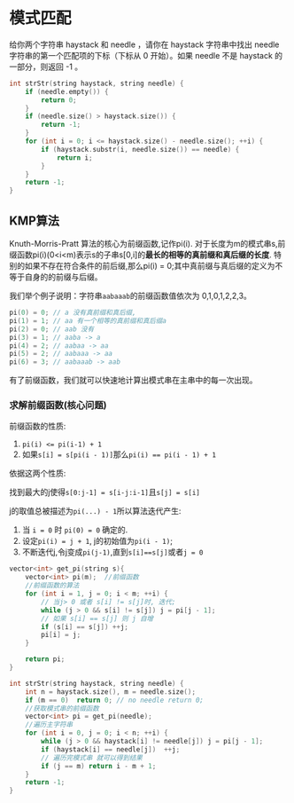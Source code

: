 # 模式匹配

给你两个字符串 haystack 和 needle ，请你在 haystack 字符串中找出 needle 字符串的第一个匹配项的下标（下标从 0 开始）。如果 needle 不是 haystack 的一部分，则返回 -1 。

```cpp title='简单模式匹配,一般解法'
int strStr(string haystack, string needle) {
    if (needle.empty()) {
        return 0;
    }
    if (needle.size() > haystack.size()) {
        return -1;
    }
    for (int i = 0; i <= haystack.size() - needle.size(); ++i) {
        if (haystack.substr(i, needle.size()) == needle) {
            return i;
        }
    }
    return -1;
}
```

## KMP算法

Knuth-Morris-Pratt 算法的核心为前缀函数,记作pi(i). 对于长度为m的模式串s,前缀函数pi(i)(0\<i\<m)表示s的子串s[0,i]的**最长的相等的真前缀和真后缀的长度**. 特别的如果不存在符合条件的前后缀,那么pi(i) = 0;其中真前缀与真后缀的定义为不等于自身的的前缀与后缀。

我们举个例子说明：字符串`aabaaab`的前缀函数值依次为 0,1,0,1,2,2,3。

```cpp
pi(0) = 0; // a 没有真前缀和真后缀,
pi(1) = 1; // aa 有一个相等的真前缀和真后缀a
pi(2) = 0; // aab 没有
pi(3) = 1; // aaba -> a
pi(4) = 2; // aabaa -> aa
pi(5) = 2; // aabaaa -> aa
pi(6) = 3; // aabaaab -> aab
```

有了前缀函数，我们就可以快速地计算出模式串在主串中的每一次出现。

### 求解前缀函数(核心问题)

前缀函数的性质:

1. `pi(i) <= pi(i-1) + 1`
2. 如果`s[i] = s[pi(i - 1)]`那么`pi(i) == pi(i - 1) + 1`

依据这两个性质:

找到最大的j使得`s[0:j-1] = s[i-j:i-1]`且`s[j] = s[i]`

j的取值总被描述为`pi(...) - 1`所以算法迭代产生:

1. 当 `i = 0` 时 `pi(0) = 0` 确定的.
2. 设定`pi(i) = j + 1`, j的初始值为`pi(i - 1)`;
3. 不断迭代j,令j变成`pi(j-1)`,直到`s[i]==s[j]`或者`j = 0`

```cpp title="前缀算法"
vector<int> get_pi(string s){
    vector<int> pi(m);  //前缀函数
    //前缀函数的算法
    for (int i = 1, j = 0; i < m; ++i) {
        // 当j> 0 或者 s[i] != s[j]时, 迭代;
        while (j > 0 && s[i] != s[j]) j = pi[j - 1];
        // 如果 s[i] == s[j] 则 j 自增
        if (s[i] == s[j]) ++j;
        pi[i] = j;
    }

    return pi;
}
```


```cpp
int strStr(string haystack, string needle) {
    int n = haystack.size(), m = needle.size();
    if (m == 0)  return 0; // no needle return 0;
    //获取模式串的前缀函数
    vector<int> pi = get_pi(needle);
    //遍历主字符串
    for (int i = 0, j = 0; i < n; ++i) {
        while (j > 0 && haystack[i] != needle[j]) j = pi[j - 1];
        if (haystack[i] == needle[j])  ++j;
        // 遍历完模式串 就可以得到结果
        if (j == m) return i - m + 1;
    }
    return -1;
}
```
